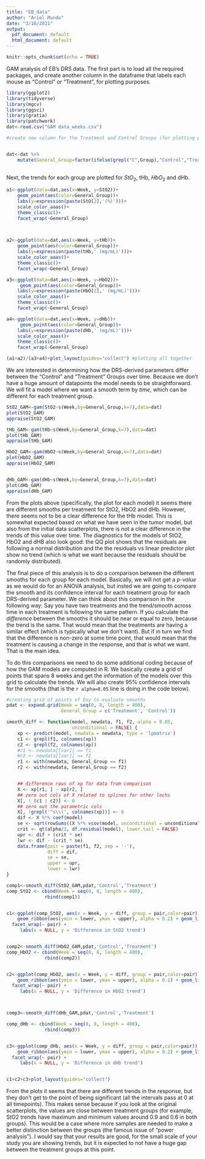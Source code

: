 ```yaml
---
title: "EB_data"
author: "Ariel Mundo"
date: "3/16/2021"
output:
  pdf_document: default
  html_document: default
---
```


```r
knitr::opts_chunk$set(echo = TRUE)
```

GAM analysis of EB's DRS data. The first part is to load all the required packages, and create another column in the dataframe that labels each mouse as "Control" or "Treatment", for plotting purposes.

```r
library(ggplot2)
library(tidyverse)
library(mgcv)
library(ggsci)
library(gratia)
library(patchwork)
dat<-read.csv("GAM data_weeks.csv")

#create new column for the Treatment and Control Groups (for plotting purposes)


dat<-dat %>%
    mutate(General_Group=factor(ifelse(grepl("C",Group),"Control","Treatment")))
    
```

Next, the trends for each group are plotted for $StO_2$, tHb, $HbO_2$ and dHb.

```r
a1<-ggplot(data=dat,aes(x=Week, y=StO2))+
    geom_point(aes(color=General_Group))+
    labs(y=expression(paste(StO[2],'(%)')))+
    scale_color_aaas()+
    theme_classic()+
    facet_wrap(~General_Group)
    


a2<-ggplot(data=dat,aes(x=Week, y=tHb))+
    geom_point(aes(color=General_Group))+
    labs(y=expression(paste(tHb,' (mg/mL)')))+
    scale_color_aaas()+
    theme_classic()+
    facet_wrap(~General_Group)

a3<-ggplot(data=dat,aes(x=Week, y=HbO2))+
     geom_point(aes(color=General_Group))+
    labs(y=expression(paste(HbO[2],' (mg/mL)')))+
    scale_color_aaas()+
    theme_classic()+
    facet_wrap(~General_Group)

a4<-ggplot(data=dat,aes(x=Week, y=dHb))+
     geom_point(aes(color=General_Group))+
    labs(y=expression(paste(dHb,' (mg/mL)')))+
    scale_color_aaas()+
    theme_classic()+
    facet_wrap(~General_Group)

(a1+a2)/(a3+a4)+plot_layout(guides="collect") #plotting all together

```


We are interested in determining how the DRS-derived parameters differ between the "Control" and "Treatment" Groups over time. Because we don't have a huge amount of datapoints the model needs to be straightforward. We will fit a model where we want a smooth term by *time*, which can be different for each treatment group.


```r



StO2_GAM<-gam(StO2~s(Week,by=General_Group,k=7),data=dat)
plot(StO2_GAM)
appraise(StO2_GAM)

tHb_GAM<-gam(tHb~s(Week,by=General_Group,k=7),data=dat)
plot(tHb_GAM)
appraise(tHb_GAM)

HbO2_GAM<-gam(HbO2~s(Week,by=General_Group,k=7),data=dat)
plot(HbO2_GAM)
appraise(HbO2_GAM)


dHb_GAM<-gam(dHb~s(Week,by=General_Group,k=7),data=dat)
plot(dHb_GAM)
appraise(dHb_GAM)
```

From the plots above (specifically, the plot for each model) it seems there are different smooths per treatment for StO2, HbO2 and dHb. However, there seems not to be a clear difference for the tHb model. This is somewhat expected based on what we have seen in the tumor model, but also from the initial data scatterplots, there is not a clear difference in the trends of this value over time. The diagnostics for the models of StO2, HbO2 and dHB also look good: the QQ plot shows that the residuals are following a normal distribution and the the residuals vs linear predictor plot show no trend (which is what we want because the residuals should be randomly distributed). 

The final piece of this analysis is to do a comparison between the different smooths for each group for each model. Basically, we will not get a _p-value_ as we would do for an ANOVA analysis, but insted we are going to compare the smooth and its confidence interval for each treatment group for each DRS-derived parameter. We can think about this comparison in the following way: Say you have two treatments and the trend/smooth across time in each treatment is following the same pattern. If you calculate the _difference_ between the smooths it should be near or equal to zero, because the trend is the same. That would mean that the treatments are having a similar effect (which is typically what we don't want). But if in turn we find that the difference is non-zero at some time point, that would mean that the treatment is causing a change in the response, and that is what we want. That is the main idea.

To do this comparisons we need to do some additional coding because of how the GAM models are computed in R. We basically create a grid of points that spans 8 weeks and get the information of the models over this grid to calculate the trends. We will also create 95% confidence intervals for the smooths (that is the `r alpha=0.05` line is doing in the code below).


```r

#creating grid of points of Day to evaluate smooths
pdat <- expand.grid(Week = seq(0, 8, length = 400),
                    General_Group = c('Treatment', 'Control'))

smooth_diff <- function(model, newdata, f1, f2, alpha = 0.05,
                        unconditional = FALSE) {
    xp <- predict(model, newdata = newdata, type = 'lpmatrix')
    c1 <- grepl(f1, colnames(xp))
    c2 <- grepl(f2, colnames(xp))
    #r1 <- newdata[[var]] == f1
    #r2 <- newdata[[var]] == f2
    r1 <- with(newdata, General_Group == f1)
    r2 <- with(newdata, General_Group == f2)


    ## difference rows of xp for data from comparison
    X <- xp[r1, ] - xp[r2, ]
    ## zero out cols of X related to splines for other lochs
    X[, ! (c1 | c2)] <- 0
    ## zero out the parametric cols
    X[, !grepl('^s\\(', colnames(xp))] <- 0
    dif <- X %*% coef(model)
    se <- sqrt(rowSums((X %*% vcov(model, unconditional = unconditional)) * X))
    crit <- qt(alpha/2, df.residual(model), lower.tail = FALSE)
    upr <- dif + (crit * se)
    lwr <- dif - (crit * se)
    data.frame(pair = paste(f1, f2, sep = '-'),
               diff = dif,
               se = se,
               upper = upr,
               lower = lwr)
}

comp1<-smooth_diff(StO2_GAM,pdat,'Control','Treatment')
comp_StO2 <- cbind(Week = seq(0, 8, length = 400),
              rbind(comp1))


c1<-ggplot(comp_StO2, aes(x = Week, y = diff, group = pair,color=pair)) +
    geom_ribbon(aes(ymin = lower, ymax = upper), alpha = 0.2) + geom_line() +
  facet_wrap(~ pair) +
     labs(x = NULL, y = 'Difference in StO2 trend')


comp2<-smooth_diff(HbO2_GAM,pdat,'Control','Treatment')
comp_HbO2 <- cbind(Week = seq(0, 8, length = 400),
              rbind(comp2))


c2<-ggplot(comp_HbO2, aes(x = Week, y = diff, group = pair,color=pair)) +
    geom_ribbon(aes(ymin = lower, ymax = upper), alpha = 0.2) + geom_line() +
  facet_wrap(~ pair) +
     labs(x = NULL, y = 'Difference in HbO2 trend')



comp3<-smooth_diff(dHb_GAM,pdat,'Control','Treatment')

comp_dHb <- cbind(Week = seq(0, 8, length = 400),
              rbind(comp3))


c3<-ggplot(comp_dHb, aes(x = Week, y = diff, group = pair,color=pair)) +
    geom_ribbon(aes(ymin = lower, ymax = upper), alpha = 0.2) + geom_line() +
  facet_wrap(~ pair) +
     labs(x = NULL, y = 'Difference in dHb trend')


c1+c2+c3+plot_layout(guides="collect")

```

From the plots it seems that there are different trends in the response, but they don't get to the point of being significant (all the intervals pass at 0 at all timepoints). This makes sense because if you look at the original scatterplots, the values are close between treatment groups (for example, StO2 trends have maximum and minimum values around 0.9 and 0.6 in both groups). This would be a case where more samples are needed to make a better distinction between the groups (the famous issue of "power analysis"). I would say that your results are good, for the small scale of your study you are showing trends, but it is expected to not have a huge gap between the treatment groups at this point.
